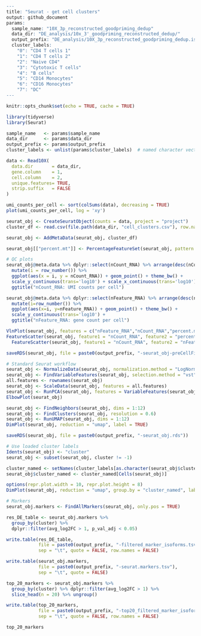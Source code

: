 ```r
---
title: "Seurat - get cell clusters"
output: github_document
params:
  sample_name: "10X_3p_reconstructed_goodpriming_dedup"
  data_dir: "DE_analysis/10x_3'_goodpriming_reconstructed_dedup/"
  output_prefix: "DE_analysis/10X_3p_reconstructed_goodpriming_dedup.isoforms_seurat"
  cluster_labels:
    "0": "CD4 T cells 1"
    "1": "CD4 T cells 2"
    "2": "Naive CD4"
    "3": "Cytotoxic T cells"
    "4": "B cells"
    "5": "CD14 Monocytes"
    "6": "CD16 Monocytes"
    "7": "DC"
---

```

```r
knitr::opts_chunk$set(echo = TRUE, cache = TRUE)

library(tidyverse)
library(Seurat)

sample_name   <- params$sample_name
data_dir      <- params$data_dir
output_prefix <- params$output_prefix
cluster_labels <- unlist(params$cluster_labels)  # named character vector

```

```r
data <- Read10X(
  data.dir       = data_dir,
  gene.column    = 1,
  cell.column    = 2,
  unique.features= TRUE,
  strip.suffix   = FALSE
)

umi_counts_per_cell <- sort(colSums(data), decreasing = TRUE)
plot(umi_counts_per_cell, log = 'xy')

seurat_obj <- CreateSeuratObject(counts = data, project = "project")
cluster_df <- read.csv(file.path(data_dir, "cell_clusters.csv"), row.names = 1)

seurat_obj <- AddMetaData(seurat_obj, cluster_df)

seurat_obj[["percent.mt"]] <- PercentageFeatureSet(seurat_obj, pattern = "^MT-")

# QC plots
seurat_obj@meta.data %>% dplyr::select(nCount_RNA) %>% arrange(desc(nCount_RNA)) %>%
  mutate(i = row_number()) %>%
  ggplot(aes(x = i, y = nCount_RNA)) + geom_point() + theme_bw() +
  scale_y_continuous(trans='log10') + scale_x_continuous(trans='log10') +
  ggtitle("nCount_RNA: UMI counts per cell")

seurat_obj@meta.data %>% dplyr::select(nFeature_RNA) %>% arrange(desc(nFeature_RNA)) %>%
  mutate(i=row_number()) %>%
  ggplot(aes(x=i, y=nFeature_RNA)) + geom_point() + theme_bw() +
  scale_y_continuous(trans='log10') +
  ggtitle("nFeature_RNA: gene count per cell")

VlnPlot(seurat_obj, features = c("nFeature_RNA","nCount_RNA","percent.mt"), ncol = 3)
FeatureScatter(seurat_obj, feature1 = "nCount_RNA", feature2 = "percent.mt") +
  FeatureScatter(seurat_obj, feature1 = "nCount_RNA", feature2 = "nFeature_RNA")

saveRDS(seurat_obj, file = paste0(output_prefix, "-seurat_obj-preCellFiltering.rds"))

```

```r
# Standard Seurat workflow
seurat_obj <- NormalizeData(seurat_obj, normalization.method = "LogNormalize", scale.factor = 10000)
seurat_obj <- FindVariableFeatures(seurat_obj, selection.method = "vst", nfeatures = 2000)
all.features <- rownames(seurat_obj)
seurat_obj <- ScaleData(seurat_obj, features = all.features)
seurat_obj <- RunPCA(seurat_obj, features = VariableFeatures(seurat_obj))
ElbowPlot(seurat_obj)

seurat_obj <- FindNeighbors(seurat_obj, dims = 1:12)
seurat_obj <- FindClusters(seurat_obj, resolution = 0.6)
seurat_obj <- RunUMAP(seurat_obj, dims = 1:12)
DimPlot(seurat_obj, reduction = "umap", label = TRUE)

saveRDS(seurat_obj, file = paste0(output_prefix, "-seurat_obj.rds"))

```

```r
# Use loaded cluster labels
Idents(seurat_obj) <- "cluster"
seurat_obj <- subset(seurat_obj, cluster != -1)

cluster_named <- setNames(cluster_labels[as.character(seurat_obj$cluster)], names(seurat_obj$cluster))
seurat_obj$cluster_named <- cluster_named[Cells(seurat_obj)]

options(repr.plot.width = 10, repr.plot.height = 8)
DimPlot(seurat_obj, reduction = "umap", group.by = "cluster_named", label = TRUE)

```

```r
# Markers
seurat_obj.markers <- FindAllMarkers(seurat_obj, only.pos = TRUE)

res_DE_table <- seurat_obj.markers %>%
  group_by(cluster) %>%
  dplyr::filter(avg_log2FC > 1, p_val_adj < 0.05)

write.table(res_DE_table,
            file = paste0(output_prefix, "-filtered_marker_isoforms.tsv"),
            sep = "\t", quote = FALSE, row.names = FALSE)

write.table(seurat_obj.markers,
            file = paste0(output_prefix, "-seurat.markers.tsv"),
            sep = "\t", quote = FALSE)

top_20_markers <- seurat_obj.markers %>%
  group_by(cluster) %>% dplyr::filter(avg_log2FC > 1) %>%
  slice_head(n = 20) %>% ungroup()

write.table(top_20_markers,
            file = paste0(output_prefix, "-top20_filtered_marker_isoforms.tsv"),
            sep = "\t", quote = FALSE, row.names = FALSE)

top_20_markers

```
